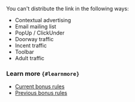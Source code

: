 <Note mode="restriction" title="Alert">

You can't distribute the link in the following ways:

- Contextual advertising
- Email mailing list
- PopUp / ClickUnder
- Doorway traffic
- Incent traffic
- Toolbar
- Adult traffic

</Note>

### Learn more `{#learnmore}`
- [Current bonus rules](../referal-rules)
- [Previous bonus rules](../referal-archive)
